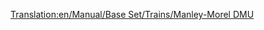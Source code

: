 [[Translation:en/Manual/Base Set/Trains/Manley-Morel DMU]]
{{it/Manuale/Set base/Treni/StatLocomotive|Image=[[File:it/Manuale/Set base/Treni/Manleymoreldmu.png]]
|Name=Manley-Morel DMU
|Costo=25.780
|Velocità=112
|Peso=32 
|Potenza=453
|Sforzo=18.966
|Kn=186
|Annuale=€ 2.588
|Progettata=1956
|Vita=12
|Clima=
*Temperato
|Capacità=76 passeggeri
|Riadattabile=Tutto
|Descrizione=La DMU Manley-Morel è un'unità multipla diesel che per impostazione predefinita viene fornita con due unità e trasporta passeggeri.

Questi treni sono davvero adatti solo per il trasporto leggero di passeggeri, in quanto non hanno il potere di trasportare merci più pesanti e di tirare più carrelli. Potresti aggiungere più unità per aumentare potenza e capacità (in vero stile DMU), ma rimarrebbe la limitazione a 112 Km all'ora, quindi l'opzione migliore sarebbe aspettare che venga introdotta la [[it/Manuale/Set base/Treni/SH '125'|SH "125"]] nel 1977 e usare quella

Considerate però che quando treni più veloci arrivano su una grande rete, rimarranno bloccati dietro queste unità poco veloci che rallentano l'intera rete, quindi è necessario aggiornare l'intero parco locomotive oppure mantenere le DMU su una sezione separata di traccia o in alternativa costruire [[it/Community/Doppi binari|sezioni di sorpasso]].

Questo treno è reso obsoleto dalla [[it/Manuale/Set base/Treni/Dash|"Dash"]] che sarà introdotta nel 1984, 8 km orari più veloce e 100 hp (circa 80 kW) più potente, differenza che può sembrare minima, ma per vari fattori, come per esempio la quasi parità di peso e maggior potenza le danno una forte accelerazione che le rende competitive!


|Real-life=Questa è la versione Transport Tycoon della [http://en.wikipedia.org/wiki/BR_Class_101 Metro-Cammell Classe 101 DMU] che è stata introdotta come parte del piano di modernizzazione delle ferrovie del 1956, progettato per sostituire le locomotive a vapore in loco e linee semi-espresse. È rappresentativo dello stile generale dei DMU introdotti tra la fine degli anni '50 e l'inizio degli anni '60. Incredibilmente, nonostante la durata della vita di 12 anni del TTD, queste macchine si potevano ancora vedere attraversare la campagna britannica fino al 2003! Operano ancora su linee ferroviarie preservate.
}}